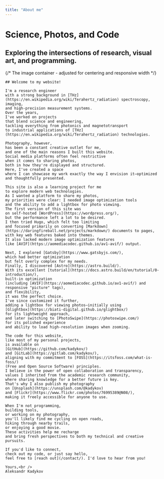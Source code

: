 ```yaml
---
title: "About me"
---
```



<BaseLayout pageTitle={frontmatter.title}>

  <div class="hero bg-base-200 min-h-svh">
    <div class="hero-content flex-col lg:flex-row">
      <div class="text-center lg:text-left lg:w-1/2 p-4">
        <h1 class="mx-auto">
          Science, Photos, and Code
        </h1>
        <h2 class="mx-auto">
          Exploring the intersections of research, visual art, and programming.
        </h2>
      </div>
      {/* The image container - adjusted for centering and responsive width */}
      <div id="gallery" class="w-full lg:w-1/2 lg:max-w-[600px] flex justify-center p-4">
        <OptimizedImage
            src="https://share.kadykov.com/2024/05/19/DSC_8829.jpg"
            alt="Self-portrait photo of Aleksandr Kadykov with a bike on a road"
            displayWidth={600}
            sizesAttr="(min-width: 600px) 600px, 80vw"
            imgClass="rounded-lg shadow-xl w-full h-auto"
            loading="eager"
          />
      </div>
    </div>
  </div>
  <div class="prose mx-auto p-4">

    ## Welcome to my website!

    I'm a research engineer
    with a strong background in [THz](https://en.wikipedia.org/wiki/Terahertz_radiation) spectroscopy, imaging,
    and high-precision measurement systems.
    Over the years,
    I've worked on projects
    that blend science and engineering,
    tackling everything from photonics and magnetotransport
    to industrial applications of [THz](https://en.wikipedia.org/wiki/Terahertz_radiation) technologies.

    Photography, however,
    has been a constant creative outlet for me,
    and one of the main reasons I built this website.
    Social media platforms often feel restrictive
    when it comes to sharing photos,
    both in how they're displayed and structured.
    Here, I've created a space
    where I can showcase my work exactly the way I envision it—optimized and thoughtfully presented.

    This site is also a learning project for me
    to explore modern web technologies.
    As I wanted a platform to share my photos,
    my priorities were clear: I needed image optimization tools
    and the ability to add a lightbox for photo viewing.
    The first version of this site was
    on self-hosted [WordPress](https://wordpress.org/),
    but the performance left a lot to be desired.
    I then tried Hugo, which felt too limiting
    and focused primarily on converting [Markdown](https://daringfireball.net/projects/markdown/) documents to pages,
    with key web features baked into themes.
    It also lacked modern image optimization features
    like [AVIF](https://aomediacodec.github.io/av1-avif/) output.

    Next, I explored [Gatsby](https://www.gatsbyjs.com/),
    which had better optimization
    but felt overly complex for my needs.
    Finally, I discovered [Astro](https://astro.build/).
    With its excellent [tutorial](https://docs.astro.build/en/tutorial/0-introduction/),
    built-in optimization
    (including [AVIF](https://aomediacodec.github.io/av1-avif/) and responsive "picture" tags),
    and flexibility,
    it was the perfect choice.
    I've since customized it further,
    adding a lightbox for viewing photos—initially using
    [Glightbox](https://biati-digital.github.io/glightbox/)
    for its lightweight approach,
    and later switching to [PhotoSwipe](https://photoswipe.com/)
    for its polished experience
    and ability to load high-resolution images when zooming.

    The code for this website,
    like most of my personal projects,
    is available on
    [GitHub](https://github.com/kadykov/)
    and [GitLab](https://gitlab.com/kadykov/),
    aligning with my commitment to [FOSS](https://itsfoss.com/what-is-foss/)
    (Free and Open Source Software) principles.
    I believe in the power of open collaboration and transparency,
    values I inherited from the academic research community,
    where sharing knowledge for a better future is key.
    That's why I also publish my photography
    on [Unsplash](https://unsplash.com/@kadykov)
    and [Flickr](https://www.flickr.com/photos/76995389@N08/),
    making it freely accessible for anyone to use.

    When I'm not programming,
    building tools,
    or working on my photography,
    you'll likely find me cycling on open roads,
    hiking through nearby trails,
    or enjoying a good movie.
    These activities help me recharge
    and bring fresh perspectives to both my technical and creative pursuits.

    If you'd like to connect,
    check out my code, or just say hello,
    feel free to [reach out](/contact/). I'd love to hear from you!

    Yours,<br />
    Aleksandr Kadykov

  </div>
</BaseLayout>
